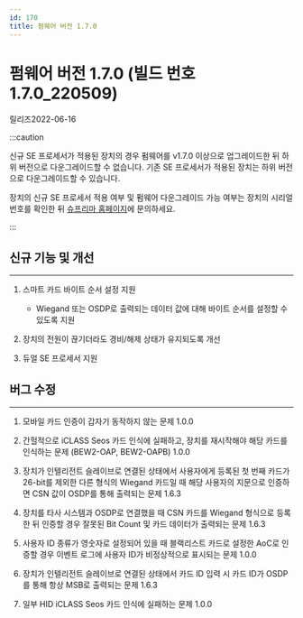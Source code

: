 ```yaml
---
id: 170
title: 펌웨어 버전 1.7.0
---
```


# 펌웨어 버전 1.7.0 (빌드 번호 1.7.0_220509)

릴리즈<Separator/>2022-06-16

:::caution

신규 SE 프로세서가 적용된 장치의 경우 펌웨어를 v1.7.0 이상으로 업그레이드한 뒤 하위 버전으로 다운그레이드할 수 없습니다. 기존 SE 프로세서가 적용된 장치는 하위 버전으로 다운그레이드할 수 있습니다.

장치의 신규 SE 프로세서 적용 여부 및 펌웨어 다운그레이드 가능 여부는 장치의 시리얼 번호를 확인한 뒤 [슈프리마 홈페이지](https://supremainc.com)에 문의하세요.

:::

## 신규 기능 및 개선

---

1. 스마트 카드 바이트 순서 설정 지원

    - Wiegand 또는 OSDP로 출력되는 데이터 값에 대해 바이트 순서를 설정할 수 있도록 지원

1. 장치의 전원이 끊기더라도 경비/해제 상태가 유지되도록 개선

1. 듀얼 SE 프로세서 지원

## 버그 수정

---

<BugLists>

1. 모바일 카드 인증이 갑자기 동작하지 않는 문제 <Badge>1.0.0</Badge>

1. 간헐적으로 iCLASS Seos 카드 인식에 실패하고, 장치를 재시작해야 해당 카드를 인식하는 문제 (BEW2-OAP, BEW2-OAPB) <Badge>1.0.0</Badge>

1. 장치가 인텔리전트 슬레이브로 연결된 상태에서 사용자에게 등록된 첫 번째 카드가 26-bit를 제외한 다른 형식의 Wiegand 카드일 때 해당 사용자의 지문으로 인증하면 CSN 값이 OSDP를 통해 출력되는 문제 <Badge>1.6.3</Badge>

1. 장치를 타사 시스템과 OSDP로 연결했을 때 CSN 카드를 Wiegand 형식으로 등록한 뒤 인증할 경우 잘못된 Bit Count 및 카드 데이터가 출력되는 문제 <Badge>1.6.3</Badge>

1. 사용자 ID 종류가 영숫자로 설정되어 있을 때 블랙리스트 카드로 설정한 AoC로 인증할 경우 이벤트 로그에 사용자 ID가 비정상적으로 표시되는 문제 <Badge>1.0.0</Badge>

1. 장치가 인텔리전트 슬레이브로 연결된 상태에서 카드 ID 입력 시 카드 ID가 OSDP를 통해 항상 MSB로 출력되는 문제 <Badge>1.6.3</Badge>

1. 일부 HID iCLASS Seos 카드 인식에 실패하는 문제 <Badge>1.0.0</Badge>

</BugLists>